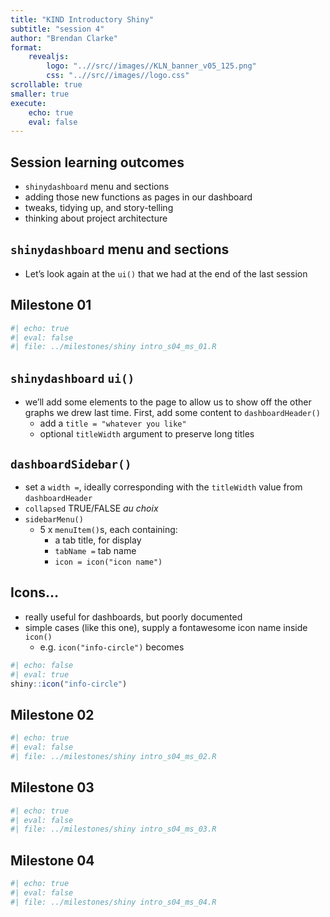 ```yaml
---
title: "KIND Introductory Shiny"
subtitle: "session 4"
author: "Brendan Clarke"
format: 
    revealjs:
        logo: "..//src//images//KLN_banner_v05_125.png"
        css: "..//src//images//logo.css"
scrollable: true
smaller: true
execute: 
    echo: true
    eval: false
---
```

## Session learning outcomes

+ `shinydashboard` menu and sections
+ adding those new functions as pages in our dashboard
+ tweaks, tidying up, and story-telling
+ thinking about project architecture

## `shinydashboard` menu and sections
  
+ Let's look again at the `ui()` that we had at the end of the last session

## Milestone 01
```r
#| echo: true
#| eval: false
#| file: ../milestones/shiny intro_s04_ms_01.R
```

## `shinydashboard` `ui()`
+ we'll add some elements to the page to allow us to show off the other graphs we drew last time. First, add some content to `dashboardHeader()`
  + add a `title = "whatever you like"`
  + optional `titleWidth` argument to preserve long titles

## `dashboardSidebar()`
+ set a `width =`, ideally corresponding with the `titleWidth` value from `dashboardHeader`
+ `collapsed` TRUE/FALSE *au choix*
+ `sidebarMenu()`
  + 5 x `menuItem()`s, each containing:
    + a tab title, for display
    + `tabName = ` tab name
    + `icon = icon("icon name")`
    
## Icons...
+ really useful for dashboards, but poorly documented
+ simple cases (like this one), supply a fontawesome icon name inside `icon()`
  + e.g. `icon("info-circle")` becomes 

```r
#| echo: false
#| eval: true
shiny::icon("info-circle")
```



## Milestone 02
```r
#| echo: true
#| eval: false
#| file: ../milestones/shiny intro_s04_ms_02.R
```

## Milestone 03
```r
#| echo: true
#| eval: false
#| file: ../milestones/shiny intro_s04_ms_03.R
```

## Milestone 04
```r
#| echo: true
#| eval: false
#| file: ../milestones/shiny intro_s04_ms_04.R
```

  
 <!-- all milestones included -->
